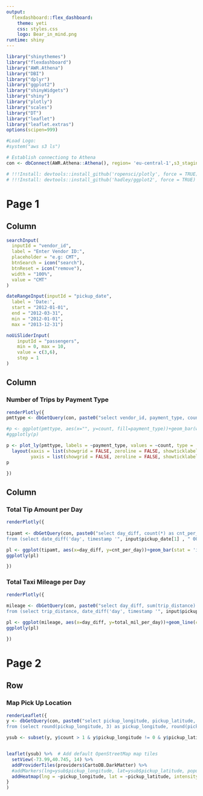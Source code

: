 ```yaml
---
output: 
  flexdashboard::flex_dashboard:
    theme: yeti
    css: styles.css
    logo: Bear_in_mind.png
runtime: shiny
---
```



```r
library("shinythemes")
library("flexdashboard")
library("AWR.Athena")
library("DBI")
library("dplyr")
library("ggplot2")
library("shinyWidgets")
library("shiny")
library("plotly")
library("scales")
library("DT")
library("leaflet")
library("leaflet.extras")
options(scipen=999)

#Load Logo:
#system("aws s3 ls")

# Establish connectiong to Athena
con <- dbConnect(AWR.Athena::Athena(), region= 'eu-central-1',s3_staging_dir='s3://aws-athena-query-results-081365034257-eu-central-1/', schema_name= 'default')

# !!!Install: devtools::install_github('ropensci/plotly', force = TRUE)
# !!!Install: devtools::install_github('hadley/ggplot2', force = TRUE)
```


Page 1
=====================================  

Column {.sidebar}
-------------------------------------
```r
searchInput(
  inputId = "vendor_id", 
  label = "Enter Vendor ID:", 
  placeholder = "e.g: CMT", 
  btnSearch = icon("search"), 
  btnReset = icon("remove"), 
  width = "100%",
  value = "CMT"
)

dateRangeInput(inputId = "pickup_date", 
  label = 'Date:', 
  start = "2012-01-01", 
  end = "2012-03-31", 
  min = "2012-01-01",
  max = "2013-12-31")

noUiSliderInput(
    inputId = "passengers",
    min = 0, max = 10,
    value = c(3,6),
    step = 1
)


```


Column {data-width=600}
-------------------------------------
    
### Number of Trips by Payment Type
    
```r
renderPlotly({
pmttype <- dbGetQuery(con, paste0("select vendor_id, payment_type, count(*) as count from my_database.nyc_taxi where vendor_id like '", input$vendor_id, "' and pickup_datetime between timestamp '", input$pickup_date[1], " 00:00:00' and timestamp '", input$pickup_date[2], " 00:00:00' and passenger_count between ", input$passengers[1], " and ", input$passengers[2], " group by payment_type, vendor_id"))

#p <- ggplot(pmttype, aes(x="", y=count, fill=payment_type))+geom_bar(width = 1, stat = 'identity') + coord_polar("y", start=0)
#ggplotly(p)

p <- plot_ly(pmttype, labels = ~payment_type, values = ~count, type = 'pie') %>%
  layout(xaxis = list(showgrid = FALSE, zeroline = FALSE, showticklabels = FALSE),
         yaxis = list(showgrid = FALSE, zeroline = FALSE, showticklabels = FALSE))
p

})
```
   
Column {data-width=450}
-------------------------------------
   
### Total Tip Amount per Day

```r

renderPlotly({
  
tipamt <- dbGetQuery(con, paste0("select day_diff, count(*) as cnt_per_day
from (select date_diff('day', timestamp '", input$pickup_date[1] , " 00:00:00', pickup_datetime) as day_diff from my_database.nyc_taxi  where vendor_id like '", input$vendor_id ,"' and pickup_datetime between timestamp '", input$pickup_date[1] , " 00:00:00' and timestamp '", input$pickup_date[2]," 00:00:00' and passenger_count between ", input$passengers[1], " and ", input$passengers[2], ") group by day_diff"))

pl <- ggplot(tipamt, aes(x=day_diff, y=cnt_per_day))+geom_bar(stat = 'identity', colour="#009900")
ggplotly(pl)

})

```

### Total Taxi Mileage per Day 
    
```r

renderPlotly({
  
mileage <- dbGetQuery(con, paste0("select day_diff, sum(trip_distance) as total_mil_per_day
from (select trip_distance, date_diff('day', timestamp '", input$pickup_date[1] , " 00:00:00', pickup_datetime) as day_diff from my_database.nyc_taxi  where vendor_id like '", input$vendor_id ,"' and pickup_datetime between timestamp '", input$pickup_date[1] , " 00:00:00' and timestamp '", input$pickup_date[2]," 00:00:00' and passenger_count between ", input$passengers[1], " and ", input$passengers[2], ") group by day_diff"))

pl <- ggplot(mileage, aes(x=day_diff, y=total_mil_per_day))+geom_line(colour="#0066CC")
ggplotly(pl)

})
```

Page 2 {data-orientation=rows}
=====================================     
   
Row {data-height=600}
-------------------------------------

### Map Pick Up Location

```r
renderLeaflet({
y <- dbGetQuery(con, paste0("select pickup_longitude, pickup_latitude, count(*) as count
from (select round(pickup_longitude, 3) as pickup_longitude, round(pickup_latitude, 3) as pickup_latitude from my_database.nyc_taxi where vendor_id like '", input$vendor_id, "' and pickup_datetime between timestamp '", input$pickup_date[1], " 00:00:00' and timestamp '", input$pickup_date[2], " 00:00:00' and passenger_count between ", input$passengers[1], " and ", input$passengers[2], ") group by pickup_longitude, pickup_latitude"))

ysub <- subset(y, y$count > 1 & y$pickup_longitude != 0 & y$pickup_latitude != 0)


leaflet(ysub) %>%  # Add default OpenStreetMap map tiles
  setView(-73.99,40.745, 14) %>%
  addProviderTiles(providers$CartoDB.DarkMatter) %>%
  #addMarkers(lng=ysub$pickup_longitude, lat=ysub$pickup_latitude, popup="The birthplace of R")
  addHeatmap(lng = ~pickup_longitude, lat = ~pickup_latitude, intensity = ~(count/max(ysub$count)))
}
)

```